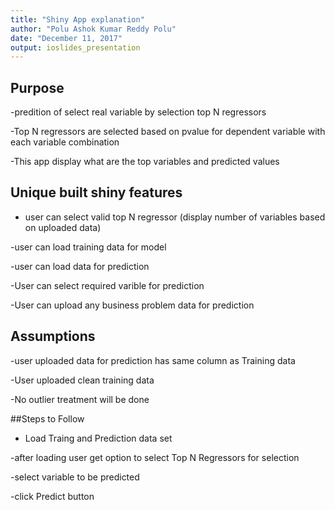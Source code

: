 ```yaml
---
title: "Shiny App explanation"
author: "Polu Ashok Kumar Reddy Polu"
date: "December 11, 2017"
output: ioslides_presentation
---
```


## Purpose

-predition of select real variable by selection top N regressors

-Top N regressors are selected based on pvalue for dependent variable with each variable combination


-This app display what are the top variables and predicted values

## Unique built shiny features

- user can select valid top N regressor (display number of variables based on uploaded data) 

-user can load training data for model

-user can load data for prediction

-User can select required varible for prediction

-User can upload any business problem data for prediction 




## Assumptions

-user uploaded data for prediction has same column as Training data

-User uploaded clean training data

-No outlier treatment will be done


##Steps to Follow

- Load Traing and Prediction data set

-after loading user get option to select Top N Regressors for selection

-select variable to be predicted

-click Predict button

